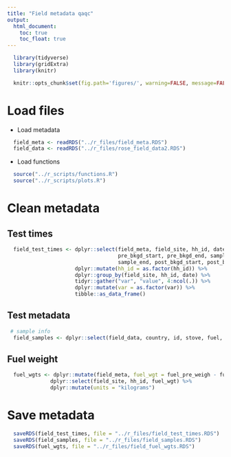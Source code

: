 ```yaml
---
title: "Field metadata qaqc"
output:
  html_document:
    toc: true
    toc_float: true
---
```


```r
  library(tidyverse)
  library(gridExtra)
  library(knitr)
```

```r
  knitr::opts_chunk$set(fig.path='figures/', warning=FALSE, message=FALSE, cache=FALSE)
```

# Load files

* Load metadata

```r
  field_meta <- readRDS("../r_files/field_meta.RDS")
  field_data <- readRDS("../r_files/rose_field_data2.RDS")
```

* Load functions

```r
  source("../r_scripts/functions.R")
  source("../r_scripts/plots.R")
```

# Clean metadata

## Test times

```r
  field_test_times <- dplyr::select(field_meta, field_site, hh_id, date,
                                    pre_bkgd_start, pre_bkgd_end, sample_start,
                                    sample_end, post_bkgd_start, post_bkgd_end) %>%
                      dplyr::mutate(hh_id = as.factor(hh_id)) %>%
                      dplyr::group_by(field_site, hh_id, date) %>%
                      tidyr::gather("var", "value", 4:ncol(.)) %>%
                      dplyr::mutate(var = as.factor(var)) %>%
                      tibble::as_data_frame()
```

## Test metadata

```r
 # sample info
  field_samples <- dplyr::select(field_data, country, id, stove, fuel, test_length)
```

## Fuel weight

```r
  fuel_wgts <- dplyr::mutate(field_meta, fuel_wgt = fuel_pre_weigh - fuel_post_weigh) %>%
              dplyr::select(field_site, hh_id, fuel_wgt) %>%
              dplyr::mutate(units = "kilograms")
```

# Save metadata

```r
  saveRDS(field_test_times, file = "../r_files/field_test_times.RDS")
  saveRDS(field_samples, file = "../r_files/field_samples.RDS")
  saveRDS(fuel_wgts, file = "../r_files/field_fuel_wgts.RDS")
```